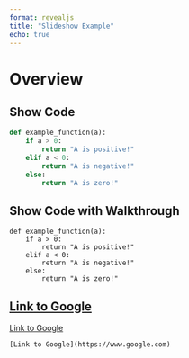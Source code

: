 ```yaml
---
format: revealjs
title: "Slideshow Example"
echo: true
---
```


# Overview

## Show Code

```python
def example_function(a):
    if a > 0:
        return "A is positive!"
    elif a < 0:
        return "A is negative!"
    else:
        return "A is zero!"
```

## Show Code with Walkthrough

``` .python
def example_function(a):
    if a > 0:
        return "A is positive!"
    elif a < 0:
        return "A is negative!"
    else:
        return "A is zero!"
```

## [Link to Google](https://www.google.com)

[Link to Google](https://www.google.com)

`[Link to Google](https://www.google.com)`